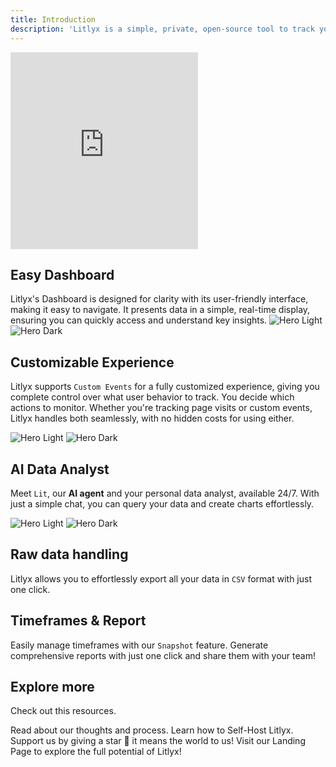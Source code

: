 ```yaml
---
title: Introduction
description: 'Litlyx is a simple, private, open-source tool to track your website or app. Easy to set up, works for both developers and non-tech users. GDPR compliant and ready in seconds.'
---
```


<iframe className="w-full"
  height="315"
  src="https://www.youtube.com/embed/GntyWMR7jsY"
  title="YouTube video player"
  frameborder="0"
  allow="accelerometer; autoplay; clipboard-write; encrypted-media; gyroscope; picture-in-picture"
  allowfullscreen
></iframe>

## Easy Dashboard
Litlyx's Dashboard is designed for clarity with its user-friendly interface, making it easy to navigate. It presents data in a simple, real-time display, ensuring you can quickly access and understand key insights.
<img
  className="block dark:hidden"
  src="/images/easy-dashboard.svg"
  alt="Hero Light"
/>
<img
  className="hidden dark:block"
  src="/images/easy-dashboard.svg"
  alt="Hero Dark"
/>

## Customizable Experience
Litlyx supports `Custom Events` for a fully customized experience, giving you complete control over what user behavior to track. You decide which actions to monitor. Whether you're tracking page visits or custom events, Litlyx handles both seamlessly, with no hidden costs for using either.

<img
  className="block dark:hidden"
  src="/images/dash-events.svg"
  alt="Hero Light"
/>
<img
  className="hidden dark:block"
  src="/images/dash-events.svg"
  alt="Hero Dark"
/>



## AI Data Analyst

Meet `Lit`, our **AI agent** and your personal data analyst, available 24/7. With just a simple chat, you can query your data and create charts effortlessly.

<img
  className="block dark:hidden"
  src="/images/ai-chat-lit.svg"
  alt="Hero Light"
/>
<img
  className="hidden dark:block"
  src="/images/ai-chat-lit.svg"
  alt="Hero Dark"
/>

## Raw data handling

Litlyx allows you to effortlessly export all your data in `CSV` format with just one click.

## Timeframes & Report

Easily manage timeframes with our `Snapshot` feature. Generate comprehensive reports with just one click and share them with your team!

## Explore more

Check out this resources.

<CardGroup cols={2}>
  <Card
    title="Blog"
    icon="book"
    href="https://litlyx.com/blog"
  >
   Read about our thoughts and process.
  </Card>
  <Card
    title="Self Hosting"
    icon="code"
    href="/self-hosting"
  >
   Learn how to Self-Host Litlyx.
  </Card>
  <Card
    title="Open Source"
    icon="github"
    href="https://github.com/Litlyx/litlyx"
  >
  Support us by giving a star 🌟 it means the world to us!
  </Card>
  <Card
    title="Website"
    icon="globe"
    href="https://litlyx.com"
  >
  Visit our Landing Page to explore the full potential of Litlyx!
  </Card>
</CardGroup>
